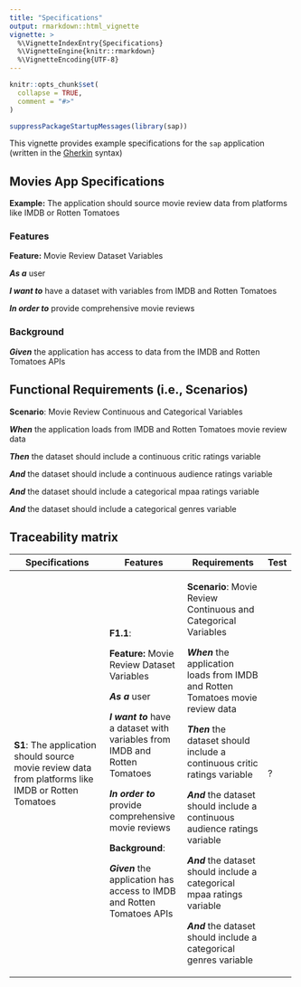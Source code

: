 ```yaml
---
title: "Specifications"
output: rmarkdown::html_vignette
vignette: >
  %\VignetteIndexEntry{Specifications}
  %\VignetteEngine{knitr::rmarkdown}
  %\VignetteEncoding{UTF-8}
---
```


```r
knitr::opts_chunk$set(
  collapse = TRUE,
  comment = "#>"
)
```

```r
suppressPackageStartupMessages(library(sap))
```

This vignette provides example specifications for the `sap` application (written in the [Gherkin](https://cucumber.io/docs/gherkin/) syntax)

## Movies App Specifications

**Example:** The application should source movie review data from platforms like IMDB or Rotten Tomatoes

### Features

**Feature:** Movie Review Dataset Variables

***As a*** user

***I want to*** have a dataset with variables from IMDB and Rotten Tomatoes

***In order to*** provide comprehensive movie reviews

### Background

***Given*** the application has access to data from the IMDB and Rotten Tomatoes APIs

## Functional Requirements (i.e., Scenarios)

**Scenario**: Movie Review Continuous and Categorical Variables

***When*** the application loads from IMDB and Rotten Tomatoes movie review data

***Then*** the dataset should include a continuous critic ratings variable

***And*** the dataset should include a continuous audience ratings variable

***And*** the dataset should include a categorical mpaa ratings variable

***And*** the dataset should include a categorical genres variable

## Traceability matrix

+-----------------------------------------------------------------------------------------------------+-----------------------------------------------------------------------------+----------------------------------------------------------------------------------+------+
| Specifications                                                                                      | Features                                                                    | Requirements                                                                     | Test |
+=====================================================================================================+=============================================================================+==================================================================================+======+
| **S1**: The application should source movie review data from platforms like IMDB or Rotten Tomatoes | **F1.1**:                                                                   | **Scenario**: Movie Review Continuous and Categorical Variables                  | ?    |
|                                                                                                     |                                                                             |                                                                                  |      |
|                                                                                                     | **Feature:** Movie Review Dataset Variables                                 | ***When*** the application loads from IMDB and Rotten Tomatoes movie review data |      |
|                                                                                                     |                                                                             |                                                                                  |      |
|                                                                                                     | ***As a*** user                                                             | ***Then*** the dataset should include a continuous critic ratings variable       |      |
|                                                                                                     |                                                                             |                                                                                  |      |
|                                                                                                     | ***I want to*** have a dataset with variables from IMDB and Rotten Tomatoes | ***And*** the dataset should include a continuous audience ratings variable      |      |
|                                                                                                     |                                                                             |                                                                                  |      |
|                                                                                                     | ***In order to*** provide comprehensive movie reviews                       | ***And*** the dataset should include a categorical mpaa ratings variable         |      |
|                                                                                                     |                                                                             |                                                                                  |      |
|                                                                                                     | **Background**:                                                             | ***And*** the dataset should include a categorical genres variable               |      |
|                                                                                                     |                                                                             |                                                                                  |      |
|                                                                                                     | ***Given*** the application has access to IMDB and Rotten Tomatoes APIs     |                                                                                  |      |
+-----------------------------------------------------------------------------------------------------+-----------------------------------------------------------------------------+----------------------------------------------------------------------------------+------+